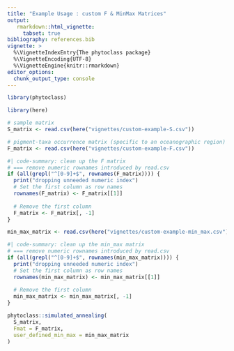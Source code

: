```yaml
---
title: "Example Usage : custom F & MinMax Matrices"
output:
   rmarkdown::html_vignette:
     tabset: true
bibliography: references.bib
vignette: >
  %\VignetteIndexEntry{The phytoclass package}
  %\VignetteEncoding{UTF-8}
  %\VignetteEngine{knitr::rmarkdown}
editor_options: 
  chunk_output_type: console
---
```



```r
library(phytoclass)

library(here)
```

```R
# sample matrix
S_matrix <- read.csv(here("vignettes/custom-example-S.csv"))
```

```R
# pigment-taxa occurrence matrix (specific to an oceanographic region)
F_matrix <- read.csv(here("vignettes/custom-example-F.csv"))
```


```R
#| code-summary: clean up the F matrix
# === remove numeric rownames introduced by read.csv
if (all(grepl("^[0-9]+$", rownames(F_matrix)))) {
  print("dropping unneeded numeric index")
  # Set the first column as row names
  rownames(F_matrix) <- F_matrix[[1]]
  
  # Remove the first column
  F_matrix <- F_matrix[, -1] 
}
```

```R
min_max_matrix <- read.csv(here("vignettes/custom-example-min_max.csv"))
```

```R
#| code-summary: clean up the min_max matrix
# === remove numeric rownames introduced by read.csv
if (all(grepl("^[0-9]+$", rownames(min_max_matrix)))) {
  print("dropping unneeded numeric index")
  # Set the first column as row names
  rownames(min_max_matrix) <- min_max_matrix[[1]]
  
  # Remove the first column
  min_max_matrix <- min_max_matrix[, -1] 
}
```

```R
phytoclass::simulated_annealing(
  S_matrix,
  Fmat = F_matrix,
  user_defined_min_max = min_max_matrix
)
```